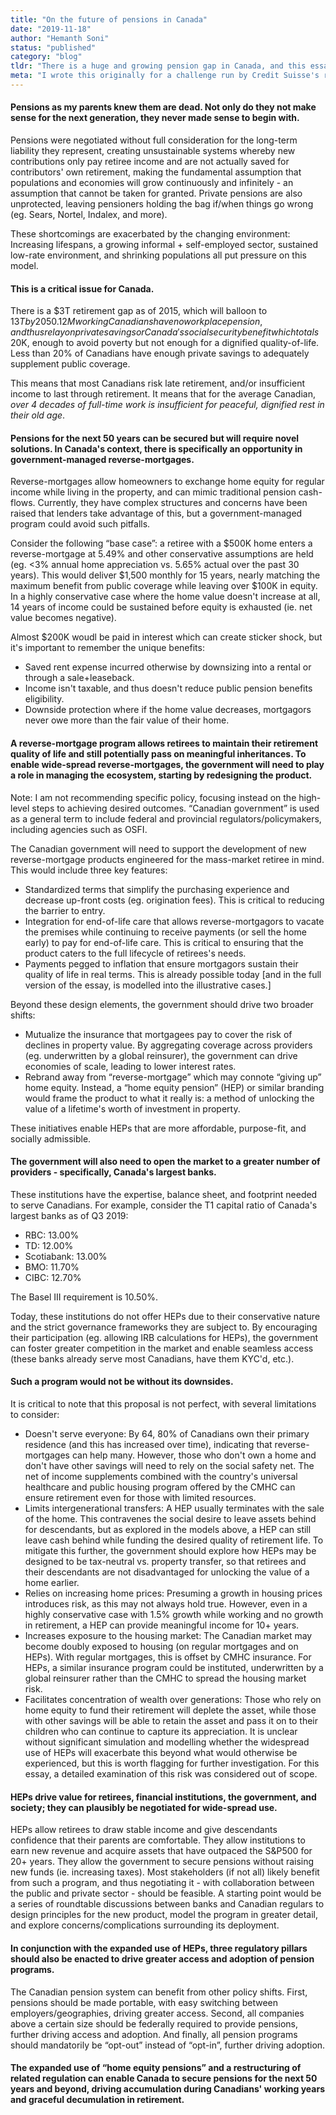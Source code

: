 ```yaml
---
title: "On the future of pensions in Canada"
date: "2019-11-18"
author: "Hemanth Soni"
status: "published"
category: "blog"
tldr: "There is a huge and growing pension gap in Canada, and this essay explores reverse mortgages as a novel approach to defuse this ticking time bomb."
meta: "I wrote this originally for a challenge run by Credit Suisse's research institute, and received an honorary mention (top 20 of 170+ submissions from 30 countries). Because of this, there's a more formal tone to this than most of my other writing."
---
```


#### Pensions as my parents knew them are dead. Not only do they not make sense for the next generation, they never made sense to begin with.

Pensions were negotiated without full consideration for the long-term liability they represent, creating unsustainable systems whereby new contributions only pay retiree income and are not actually saved for contributors' own retirement, making the fundamental assumption that populations and economies will grow continuously and infinitely - an assumption that cannot be taken for granted. Private pensions are also unprotected, leaving pensioners holding the bag if/when things go wrong (eg. Sears, Nortel, Indalex, and more).

These shortcomings are exacerbated by the changing environment: Increasing lifespans, a growing informal + self-employed sector, sustained low-rate environment, and shrinking populations all put pressure on this model.

#### This is a critical issue for Canada.

There is a $3T retirement gap as of 2015, which will balloon to $13T by 2050. 12M working Canadians have no workplace pension, and thus relay on private savings or Canada's social security benefit which totals ~$20K, enough to avoid poverty but not enough for a dignified quality-of-life. Less than 20% of Canadians have enough private savings to adequately supplement public coverage.

This means that most Canadians risk late retirement, and/or insufficient income to last through retirement. It means that for the average Canadian, *over 4 decades of full-time work is insufficient for peaceful, dignified rest in their old age*.

#### Pensions for the next 50 years can be secured but will require novel solutions. In Canada's context, there is specifically an opportunity in government-managed reverse-mortgages.

Reverse-mortgages allow homeowners to exchange home equity for regular income while living in the property, and can mimic traditional pension cash-flows. Currently, they have complex structures and concerns have been raised that lenders take advantage of this, but a government-managed program could avoid such pitfalls.

Consider the following “base case”: a retiree with a $500K home enters a reverse-mortgage at 5.49% and other conservative assumptions are held (eg. \<3% annual home appreciation vs. 5.65% actual over the past 30 years). This would deliver $1,500 monthly for 15 years, nearly matching the maximum benefit from public coverage while leaving over $100K in equity. In a highly conservative case where the home value doesn't increase at all, 14 years of income could be sustained before equity is exhausted (ie. net value becomes negative).

Almost $200K woudl be paid in interest which can create sticker shock, but it's important to remember the unique benefits:
- Saved rent expense incurred otherwise by downsizing into a rental or through a sale+leaseback.
- Income isn't taxable, and thus doesn't reduce public pension benefits eligibility.
- Downside protection where if the home value decreases, mortgagors never owe more than the fair value of their home.

#### A reverse-mortgage program allows retirees to maintain their retirement quality of life and still potentially pass on meaningful inheritances. To enable wide-spread reverse-mortgages, the government will need to play a role in managing the ecosystem, starting by redesigning the product.

Note: I am not recommending specific policy, focusing instead on the high-level steps to achieving desired outcomes. “Canadian government” is used as a general term to include federal and provincial regulators/policymakers, including agencies such as OSFI.

The Canadian government will need to support the development of new reverse-mortgage products engineered for the mass-market retiree in mind. This would include three key features:
- Standardized terms that simplify the purchasing experience and decrease up-front costs (eg. origination fees). This is critical to reducing the barrier to entry.
- Integration for end-of-life care that allows reverse-mortgagors to vacate the premises while continuing to receive payments (or sell the home early) to pay for end-of-life care. This is critical to ensuring that the product caters to the full lifecycle of retirees's needs.
- Payments pegged to inflation that ensure mortgagors sustain their quality of life in real terms. This is already possible today [and in the full version of the essay, is modelled into the illustrative cases.]

Beyond these design elements, the government should drive two broader shifts:
- Mutualize the insurance that mortgagees pay to cover the risk of declines in property value. By aggregating coverage across providers (eg. underwritten by a global reinsurer), the government can drive economies of scale, leading to lower interest rates.
- Rebrand away from “reverse-mortgage” which may connote “giving up” home equity. Instead, a “home equity pension” (HEP) or similar branding would frame the product to what it really is: a method of unlocking the value of a lifetime's worth of investment in property.

These initiatives enable HEPs that are more affordable, purpose-fit, and socially admissible.

#### The government will also need to open the market to a greater number of providers - specifically, Canada's largest banks.

These institutions have the expertise, balance sheet, and footprint needed to serve Canadians. For example, consider the T1 capital ratio of Canada's largest banks as of Q3 2019:

- RBC: 13.00%
- TD: 12.00%
- Scotiabank: 13.00%
- BMO: 11.70%
- CIBC: 12.70%

The Basel III requirement is 10.50%.

Today, these institutions do not offer HEPs due to their conservative nature and the strict governance frameworks they are subject to. By encouraging their participation (eg. allowing IRB calculations for HEPs), the government can foster greater competition in the market and enable seamless access (these banks already serve most Canadians, have them KYC'd, etc.).

#### Such a program would not be without its downsides.

It is critical to note that this proposal is not perfect, with several limitations to consider:

- Doesn't serve everyone: By 64, 80% of Canadians own their primary residence (and this has increased over time), indicating that reverse-mortgages can help many. However, those who don't own a home and don't have other savings will need to rely on the social safety net. The net of income supplements combined with the country's universal healthcare and public housing program offered by the CMHC can ensure retirement even for those with limited resources.
- Limits intergenerational transfers: A HEP usually terminates with the sale of the home. This contravenes the social desire to leave assets behind for descendants, but as explored in the models above, a HEP can still leave cash behind while funding the desired quality of retirement life. To mitigate this further, the government should explore how HEPs may be designed to be tax-neutral vs. property transfer, so that retirees and their descendants are not disadvantaged for unlocking the value of a home earlier.
- Relies on increasing home prices: Presuming a growth in housing prices introduces risk, as this may not always hold true. However, even in a highly conservative case with 1.5% growth while working and no growth in retirement, a HEP can provide meaningful income for 10+ years.
- Increases exposure to the housing market: The Canadian market may become doubly exposed to housing (on regular mortgages and on HEPs). With regular mortgages, this is offset by CMHC insurance. For HEPs, a similar insurance program could be instituted, underwritten by a global reinsurer rather than the CMHC to spread the housing market risk.
- Facilitates concentration of wealth over generations: Those who rely on home equity to fund their retirement will deplete the asset, while those with other savings will be able to retain the asset and pass it on to their children who can continue to capture its appreciation. It is unclear without significant simulation and modelling whether the widespread use of HEPs will exacerbate this beyond what would otherwise be experienced, but this is worth flagging for further investigation. For this essay, a detailed examination of this risk was considered out of scope.

#### HEPs drive value for retirees, financial institutions, the government, and society; they can plausibly be negotiated for wide-spread use.

HEPs allow retirees to draw stable income and give descendants confidence that their parents are comfortable. They allow institutions to earn new revenue and acquire assets that have outpaced the S&P500 for 20+ years. They allow the government to secure pensions without raising new funds (ie. increasing taxes). Most stakeholders (if not all) likely benefit from such a program, and thus negotiating it - with collaboration between the public and private sector - should be feasible. A starting point would be a series of roundtable discussions between banks and Canadian regulars to design principles for the new product, model the program in greater detail, and explore concerns/complications surrounding its deployment.

#### In conjunction with the expanded use of HEPs, three regulatory pillars should also be enacted to drive greater access and adoption of pension programs.

The Canadian pension system can benefit from other policy shifts. First, pensions should be made portable, with easy switching between employers/geographies, driving greater access. Second, all companies above a certain size should be federally required to provide pensions, further driving access and adoption. And finally, all pension programs should mandatorily be “opt-out” instead of “opt-in”, further driving adoption.

#### The expanded use of “home equity pensions” and a restructuring of related regulation can enable Canada to secure pensions for the next 50 years and beyond, driving accumulation during Canadians' working years and graceful decumulation in retirement.